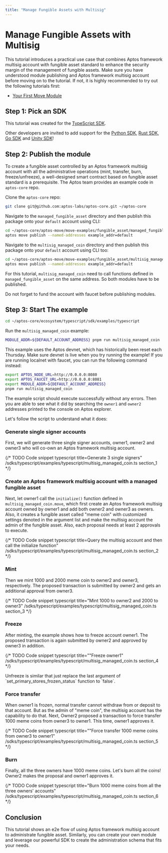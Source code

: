 ```yaml
---
title: "Manage Fungible Assets with Multisig"
---
```





# Manage Fungible Assets with Multisig

This tutorial introduces a practical use case that combines Aptos framework
multisig account with fungible asset standard to enhance the security margin of
the management of fungible assets. Make sure you have understood module
publishing and Aptos framework multisig account before moving on to the
tutorial. If not, it is highly recommended to try out the following tutorials
first:

- [Your First Move Module](first-move-module.mdx)

## Step 1: Pick an SDK

This tutorial was created for the [TypeScript SDK](../sdks/ts-sdk.mdx).

Other developers are invited to add support for
the [Python SDK](../sdks/python-sdk.mdx), [Rust SDK](../sdks/rust-sdk.mdx),
[Go SDK](../sdks/go-sdk.mdx) and [Unity SDK](../sdks/unity-sdk.mdx)!

## Step 2: Publish the module

To create a fungible asset controlled by an Aptos framework multisig account
with all the administrative operations (mint, transfer, burn, freeze/unfreeze),
a well-designed smart contract based on fungible asset standard is a
prerequisite. The Aptos team provides an example code in `aptos-core` repo.

Clone the `aptos-core` repo:

```bash filename="Terminal"
git clone git@github.com:aptos-labs/aptos-core.git ~/aptos-core
```

Navigate to the `managed_fungible_asset` directory and then publish this package
onto your `default` account using CLI:

```bash filename="Terminal"
cd ~/aptos-core/aptos-move/move-examples/fungible_asset/managed_fungible_asset
aptos move publish --named-addresses example_addr=default
```

Navigate to the `multisig_managed_coin` directory and then publish this package
onto your `default` account using CLI too:

```bash filename="Terminal"
cd ~/aptos-core/aptos-move/move-examples/fungible_asset/multisig_managed_coin
aptos move publish --named-addresses example_addr=default
```

For this tutorial, `multisig_managed_coin` need to call functions defined
in `managed_fungible_asset` on the same address. So both modules have to be
published.

<Aside type="note">
  Do not forget to fund the account with faucet before publishing modules.
</Aside>

## Step 3: Start The example

```bash filename="Terminal"
cd ~/aptos-core/ecosystem/typescript/sdk/examples/typescript
```

Run the `multisig_managed_coin` example:

```bash filename="Terminal"
MODULE_ADDR=${DEFAULT_ACCOUNT_ADDRESS} pnpm run multisig_managed_coin
```

<Aside type="note">
  This example uses the Aptos devnet, which has historically been reset each
  Thursday.
  Make sure devnet is live when you try running the example! If you are running
  localnet with faucet, you can run the following command instead:

  ```bash filename="Terminal"
  export APTOS_NODE_URL=http://0.0.0.0:8080
  export APTOS_FAUCET_URL=http://0.0.0.0:8081
  export MODULE_ADDR=${DEFAULT_ACCOUNT_ADDRESS}
  pnpm run multisig_managed_coin
  ```

</Aside>

The example script should execute successfully without any errors. Then you are
able to see what it did by searching the `owner1` and `owner2` addresses printed
to the console on Aptos explorer.

Let's follow the script to understand what it does:

### Generate single signer accounts

First, we will generate three single signer accounts, owner1, owner2 and owner3
who will co-own an Aptos framework multisig account.

{/* TODO Code snippet
typescript title=Generate 3 single signers"
/sdks/typescript/examples/typescript/multisig_managed_coin.ts
section_1
*/}

### Create an Aptos framework multisig account with a managed fungible asset

Next, let owner1 call the `initialize()` function defined
in `multisig_managed_coin.move`, which first create an Aptos framework multisig
account owned by owner1 and add both owner2 and owner3 as owners. Also, it
creates a fungible asset called "meme coin" with customized settings denoted in
the argument list and make the multisig account the admin of the fungible asset.
Also, each proposal needs at least 2 approvals to execute.

{/* TODO Code snippet
typescript title=Query the multisig account and then call the initialize function"
/sdks/typescript/examples/typescript/multisig_managed_coin.ts
section_2
*/}

### Mint

Then we mint 1000 and 2000 meme coin to owner2 and owner3, respectively. The
proposed transaction is submitted by owner2 and gets an additional approval from
owner3.

{/* TODO Code snippet
typescript title="Mint 1000 to owner2 and 2000 to owner3"
/sdks/typescript/examples/typescript/multisig_managed_coin.ts
section_3
*/}


### Freeze

After minting, the example shows how to freeze account owner1. The proposed
transaction is again submitted by owner2 and approved by owner3 in addition.

{/* TODO Code snippet
typescript title=""Freeze owner1"
/sdks/typescript/examples/typescript/multisig_managed_coin.ts
section_4
*/}

<Aside type="note">
  Unfreeze is similar that just replace the last argument of
  `set_primary_stores_frozen_status` function to `false`.
</Aside>

### Force transfer

When owner1 is frozen, normal transfer cannot withdraw from or deposit to that
account. But as the admin of "meme coin", the multisig account has the
capability to do that.
Next, Owner2 proposed a transaction to force transfer 1000 meme coins from
owner3 to owner1. This time, owner1 approves it.

{/* TODO Code snippet
typescript title=""Force transfer 1000 meme coins from owner3 to owner1"
/sdks/typescript/examples/typescript/multisig_managed_coin.ts
section_5
*/}

### Burn

Finally, all the three owners have 1000 meme coins. Let's burn all the coins!
Owner2 makes the proposal and owner1 approves it.

{/* TODO Code snippet
typescript title="Burn 1000 meme coins from all the three owners' accounts"
/sdks/typescript/examples/typescript/multisig_managed_coin.ts
section_6
*/}

## Conclusion

This tutorial shows an e2e flow of using Aptos framework multisig account to
administrate fungible asset. Similarly, you can create your own module and
leverage our powerful SDK to create the administration schema that fits your
needs.
